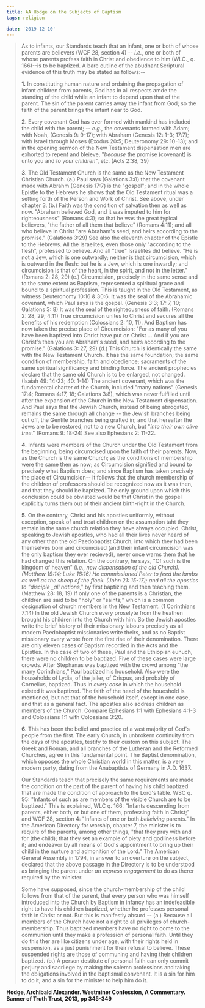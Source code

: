 ```yaml
---
title: AA Hodge on the Subjects of Baptism
tags: religion

date: '2019-12-10'
---
```


> As to infants, our Standards teach that an infant, one or both of whose parents are believers (WCF 28, section 4) -- _i.e._, one or both of whose parents profess faith in Christ and obedience to him (WLC., q. 166)--is to be baptized. A bare outline of the abudnant Scriptural evidence of this truth may be stated as follows:--
>
> **1.** In constituting human nature and ordaining the propagation of infant children from parents, God has in all respects amde the standing of the child while an infant to depend upon that of the parent. The sin of the parent carries away the infant from God; so the faith of the parent brings the infant near to God.
>
> **2.** Every covenant God has ever formed with mankind has included the child with the parent; -- _e.g.,_ the covenants formed with Adam; with Noah, (Genesis 9: 9-17); with Abraham (Genesis 12: 1-3; 17:7); with Israel through Moses (Exodus 20:5; Deuteronomy 29: 10-13); and in the opening sermon of the New Testament dispensation men are exhorted to repent and bleieve, "_because_ the promise (covenant) is unto you and _to your children_", etc. (Acts 2:38, 39)
>
> **3.** The Old Testament Church is the same as the New Testament Christian Church. (a.) Paul says (Galations 3:8) that the covenant made with Abrahm (Genesis 17:7) is the "gospel"; and in the whole Epistle to the Hebrews he shows that the Old Testament ritual was a setting forth of the Person and Work of Christ. See above, under chapter 3. (b.) Faith was the condition of salvation then as well as now. "Abraham believed God, and it was imputed to him for righteousness" (Romans 4:3); so that he was the great typical believers, "the father of all them that believe" (Romans 4:11); and all who believe in Christ "are Abraham's seed, and heirs according to the promise." (Galations 3:29) See also the eleventh chapter of the Epistle to the Hebrews. All the Israelites, even those only "according to the flesh", professed to believe. And all "true" Israelites did believe. "He is not a Jew, which is one outwardly; neither is that circumcision, which is outward in the flesh: but he is a Jew, which is one inwardly; and circumcision is that of the heart, in the spirit, and not in the letter." (Romans 2: 28, 29) (c.) Circumcision, precisely in the same sense and to the same extent as Baptism, represented a spiritual grace and bound to a spiritual profession. This is taught in the Old Testament, as witness Deuteronomy 10:16 & 30:6. It was the seal of the Abrahamic covenant, which Paul says is the gospel. (Genesis 3:3; 17: 7, 10; Galations 3: 8) It was the seal of the righteousness of faith. (Romans 2: 28, 29; 4:11) True circumcision unites to Christ and secures all the benefits of his redemption (Colossians 2: 10, 11). And Baptism has now taken the precise place of Circumcision: "For as many of you have been baptized into Christ have put on Christ ... And if you are Christ's then you are Abraham's seed, and heirs according to the promise." (Galations 3: 27, 29) (d.) This Church is identically the same with the New Testament Church. It has the same foundation; the same condition of membership, faith and obedience; sacraments of the same spiritual significancy and binding force. The ancient prophecies declare that the same old Church is to be enlarged, not changed. (Isaiah 49: 14-23; 40: 1-14) The ancient covenant, which was the fundamental charter of the Church, included "many nations" (Genesis 17:4; Romans 4:17, 18; Galations 3:8), which was never fulfilled until after the expansion of the Church in the New Testament dispensation. And Paul says that the Jewish Church, instead of being abrogated, remains the same through all change -- the Jewish branches being cut off, the Gentile branches being grafted in; and that hereafter the Jews are to be restored, not to a new Church, but "_into their own olive tree_." (Romans 9: 18-24) See also Ephesians 2: 11-22.
>
> **4.** Infants were members of the Church under the Old Testament from the beginning, being circumcised upon the faith of their parents. Now, as the Church is the same Church; as the conditions of membership were the same then as now; as Circumcision signified and bound to precisely what Baptism does; and since Baptism has taken precisely the place of Circumcision-- it follows that the church membership of the children of professors should be recognized now as it was then, and that they should be baptized. The only ground upon which this conclusion could be obviated would be that Christ in the
> gospel explicitly turns them out of their ancient birth-right in the Church.
>
> **5.** On the contrary, Christ and his apostles uniformly, without exception, speak of and treat children on the assumption taht they remain in the same church relation they have always occupied. Christ, speaking to Jewish apostles, who had all their lives never heard of any other than the old Paedobaptist Church, into which they had been themselves born and circumcised (and their infant circumcision was the only baptism they ever recieved), never once warns them that he had changed this relation. On the contrary, he says, "Of such is the kingdom of heaven" (_i.e., new dispensation of the old Church). (Matthew 19:14; Luke 18:16) He commissioned Peter to feed the lambs as well as the sheep of the flock. (John 21: 15-17); and all the apostles to "disciple \_all nations_," by first baptizing and then teaching them. (Matthew 28: 18, 19) If only one of the parents is a Christian, the children are said to be "holy" or "saints;" which is a common designation of church members in the New Testament. (1 Corinthians 7:14) In the old Jewish Church every proselyte from the heathen brought his children into the Church with him. So the Jewish apostles write the brief history of their missionary labours precisely as all modern Paedobaptist missionaries write theirs, and as no Baptist missionary every wrote from the first rise of their denomination. There are only eleven cases of Baptism recorded in the Acts and the Epistles. In the case of two of these, Paul and the Ethiopian eunuch, there were no children to be baptized. Five of these cases were large crowds. After Stephanas was baptized with the crowd among "the many Corinthians," Paul baptized his household. Also were the households of Lydia, of the jailer, of Crispus, and probably of Cornelius, baptized. Thus in _every case_ in which the household existed it was baptized. The faith of the head of the houeshold is mentioned, but not that of the household itself, except in one case, and that as a general fact. The apostles also address children as members of the Church. Compare Ephesians 1:1 with Ephesians 4:1-3 and Colossians 1:1 with Colossians 3:20.
>
> **6.** This has been the belief and practice of a vast majority of God's people from the first. The early Church, in unbrokern continuity from the days of the apostles, testify to their custom on this subject. The Greek and Roman, and all branches of the Lutheran and the Reformed Churches, agree in this fundamental point. The Baptist denomination, which opposes the whole Christian world in this matter, is a very modern party, dating from the Anabaptists of Germany in A.D. 1637.
>
> Our Standards teach that precisely the same requirements are made the condition on the part of the parent of having his child baptized that are made the condition of approach to the Lord's table. WSC q. 95: "Infants of such as are members of the visible Church are to be baptized." This is explained, WLC q. 166: "Infants descending from parents, either both, or but one of them, professing faith in Christ;" and WCF 28, section 4: "Infants of one or both _belieiving_ parents." In the American Directory for worship, chapter 7, the minister is to require of the parents, among other things, "that they pray with and for (the child); that they set an example of piety and godliness before it; and endeavor by all means of God's appointment to bring up their child in the nurture and admonition of the Lord." The American General Assembly in 1794, in answer to an overture on the subject, declared that the above passage in the Directory is to be understood as bringing the parent under _an express engagement_ to do as therer required by the minister.
>
> Some have supposed, since the church-membership of the child follows from that of the parent, that every person who was himself introduced into the Church by Baptism in infancy has an indefeasible right to have his children baptized, whether he professes personal faith in Christ or not. But this is manifestly absurd -- (a.) Because all members of the Church have not a right to all privileges of church-membership. Thus baptized members have no right to come to the communion until they make a profession of personal faith. Until they do this ther are like citizens under age, with their rights held in suspension, as a just punishment for their refusal to believe. These suspended rights are those of communing and having their children baptized. (b.) A person destitute of personal faith can only commit perjury and sacrilege by making the solemn professions and taking the obligations involved in the baptismal convenant. It is a sin for him to do it, and a sin for the minister to help him do it.

**Hodge, Archibald Alexander. Westminer Confession, A Commentary. Banner of Truth Trust, 2013, pp 345-349**
